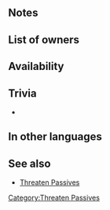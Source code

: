 {{SkillPage Tabs}}{{Passive
|name=Threat. Atk/Spd
|type=C
|exclusive=0
|canUseMove={{MoveList|all}}
|canUseWeapon={{WeaponList|all}}
|1name=Threat. Atk/Spd 1
|alt1name=Threat. Atk Spd 1
|1tagid=SID_攻撃速さの威嚇1
|1effect=At start of turn, inflicts Atk/Spd-3 on foes within 2 spaces through their next actions.
|1required=Threaten Atk 1;Threaten Spd 1
|1cost=100
|1promotionRarity=5
|1promotionTier=1
|2name=Threat. Atk/Spd 2
|alt2name=Threat. Atk Spd 2
|2tagid=SID_攻撃速さの威嚇2
|2effect=At start of turn, inflicts Atk/Spd-4 on foes within 2 spaces through their next actions.
|2cost=200
|2next=-
|3name=Threat. Atk/Spd 3
|alt3name=Threat. Atk Spd 3
|3tagid=SID_攻撃速さの威嚇3
|3effect=At start of turn, if unit is within 2 spaces of a foe, grants Atk/Spd+5 to unit for 1 turn and inflicts Atk/Spd-5 on foes within 2 spaces through their next actions.
|3cost=300
|properties1=random_owner
|properties2=random_owner,random_inherit_base
|properties3=random_owner,random_inherit_base
}}
==Notes==
{{Bonuses|name=Threat. Atk/Spd 3}}
{{Penalties|name=Threat. Atk/Spd}}

==List of owners==
{{Skill Hero List}}
==Availability==
{{PassiveFocusList}}
{{PassiveDistributionList}}
{{PassiveCombatManualList}}
==Trivia==
*
==In other languages==
{{OtherLanguages
|english=Threat. Atk/Spd
|japanese=攻撃速さの威嚇
|german=Agr./Ges. gefähr.
|spanishEU=Reducir Ata/Vel
|spanishLA=Red. Atq./Vel.
|french=Atq/Vit réduites
|italian=Mina Att/Vel
|chineseTW=攻擊速度的威嚇
|portuguese=Atq./Vel. minaz
}}
==See also==
* [[Threaten Passives]]
{{Passives Navbox|C}}
[[Category:Threaten Passives]]